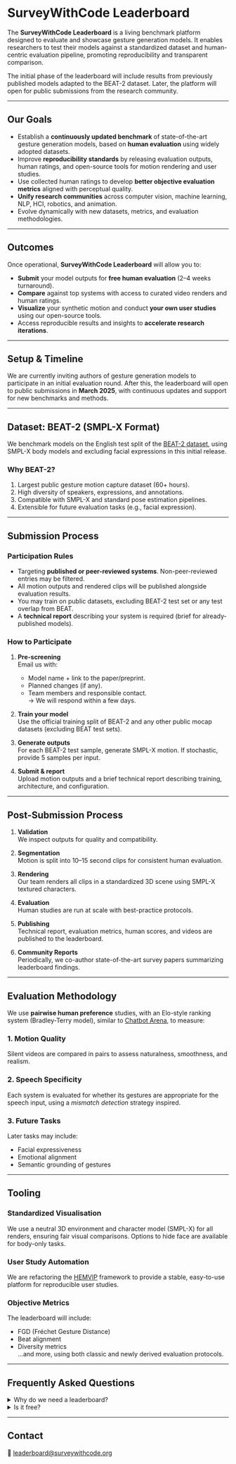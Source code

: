 # SurveyWithCode Leaderboard

The **SurveyWithCode Leaderboard** is a living benchmark platform designed to evaluate and showcase gesture generation models. It enables researchers to test their models against a standardized dataset and human-centric evaluation pipeline, promoting reproducibility and transparent comparison.

The initial phase of the leaderboard will include results from previously published models adapted to the BEAT-2 dataset. Later, the platform will open for public submissions from the research community.

---

## Our Goals

- Establish a **continuously updated benchmark** of state-of-the-art gesture generation models, based on **human evaluation** using widely adopted datasets.
- Improve **reproducibility standards** by releasing evaluation outputs, human ratings, and open-source tools for motion rendering and user studies.
- Use collected human ratings to develop **better objective evaluation metrics** aligned with perceptual quality.
- **Unify research communities** across computer vision, machine learning, NLP, HCI, robotics, and animation.
- Evolve dynamically with new datasets, metrics, and evaluation methodologies.

---

## Outcomes

Once operational, **SurveyWithCode Leaderboard** will allow you to:

- **Submit** your model outputs for **free human evaluation** (2–4 weeks turnaround).
- **Compare** against top systems with access to curated video renders and human ratings.
- **Visualize** your synthetic motion and conduct **your own user studies** using our open-source tools.
- Access reproducible results and insights to **accelerate research iterations**.

---

## Setup & Timeline

We are currently inviting authors of gesture generation models to participate in an initial evaluation round. After this, the leaderboard will open to public submissions in **March 2025**, with continuous updates and support for new benchmarks and methods.

---

## Dataset: BEAT-2 (SMPL-X Format)

We benchmark models on the English test split of the [BEAT-2 dataset](https://pantomatrix.github.io/EMAGE/), using SMPL-X body models and excluding facial expressions in this initial release.

### Why BEAT-2?

1. Largest public gesture motion capture dataset (60+ hours).
2. High diversity of speakers, expressions, and annotations.
3. Compatible with SMPL-X and standard pose estimation pipelines.
4. Extensible for future evaluation tasks (e.g., facial expression).

---

## Submission Process

### Participation Rules

- Targeting **published or peer-reviewed systems**. Non-peer-reviewed entries may be filtered.
- All motion outputs and rendered clips will be published alongside evaluation results.
- You may train on public datasets, excluding BEAT-2 test set or any test overlap from BEAT.
- A **technical report** describing your system is required (brief for already-published models).

### How to Participate

1. **Pre-screening**  
   Email us with:
   - Model name + link to the paper/preprint.
   - Planned changes (if any).
   - Team members and responsible contact.  
   → We will respond within a few days.

2. **Train your model**  
   Use the official training split of BEAT-2 and any other public mocap datasets (excluding BEAT test sets).

3. **Generate outputs**  
   For each BEAT-2 test sample, generate SMPL-X motion. If stochastic, provide 5 samples per input.

4. **Submit & report**  
   Upload motion outputs and a brief technical report describing training, architecture, and configuration.

---

## Post-Submission Process

1. **Validation**  
   We inspect outputs for quality and compatibility.

2. **Segmentation**  
   Motion is split into 10–15 second clips for consistent human evaluation.

3. **Rendering**  
   Our team renders all clips in a standardized 3D scene using SMPL-X textured characters.

4. **Evaluation**  
   Human studies are run at scale with best-practice protocols.

5. **Publishing**  
   Technical report, evaluation metrics, human scores, and videos are published to the leaderboard.

6. **Community Reports**  
   Periodically, we co-author state-of-the-art survey papers summarizing leaderboard findings.

---

## Evaluation Methodology

We use **pairwise human preference** studies, with an Elo-style ranking system (Bradley-Terry model), similar to [Chatbot Arena](https://lmarena.ai/), to measure:

### 1. Motion Quality

Silent videos are compared in pairs to assess naturalness, smoothness, and realism.

### 2. Speech Specificity

Each system is evaluated for whether its gestures are appropriate for the speech input, using a *mismatch detection* strategy inspired.

### 3. Future Tasks

Later tasks may include:
- Facial expressiveness
- Emotional alignment
- Semantic grounding of gestures

---

## Tooling

### Standardized Visualisation

We use a neutral 3D environment and character model (SMPL-X) for all renders, ensuring fair visual comparisons. Options to hide face are available for body-only tasks.

### User Study Automation

We are refactoring the [HEMVIP](https://github.com/surveywithcode/hemvip) framework to provide a stable, easy-to-use platform for reproducible user studies.

### Objective Metrics

The leaderboard will include:
- FGD (Fréchet Gesture Distance)
- Beat alignment
- Diversity metrics  
...and more, using both classic and newly derived evaluation protocols.

---

## Frequently Asked Questions

<details>
<summary>Why do we need a leaderboard?</summary>

- Gesture generation research is currently fragmented across different datasets and evaluation protocols.
- Objective metrics are inconsistently applied, and their validity is not sufficiently established in the literature.
- At the same time, subjective evaluation methods often have low reproducibility, and their results are impossible to directly compare to each other.
- This leads to a situation where it is impossible to know what is the state of the art, or to know which method works better for which purpose when comparing two publications.
- The leaderboard is designed to directly counter these issues.

</details>

<details>
<summary>Is it free?</summary>

We currently have academic funding for running the leaderboard for a period of time. Having your system evaluated by the leaderboard will be free of charge. However, if there are a lot of systems submitted, we might not be able to evaluate all of them.

</details>

---

## Contact

📩 [leaderboard@surveywithcode.org](mailto:leaderboard@surveywithcode.org)
